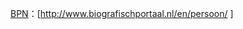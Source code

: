 [[:en:Biografisch Portaal|BPN]]：<span class="uid">[http://www.biografischportaal.nl/en/persoon/{{{1}}} {{{1}}}]</span><noinclude>
{{documentation|template:Authority control/sub-doc}}
</noinclude>